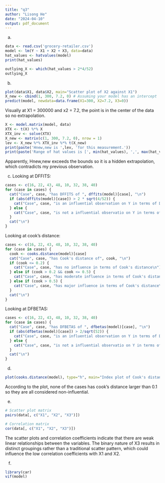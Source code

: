 ```yaml
---
title: "q3"
author: "Lisong He"
date: "2024-04-10"
output: pdf_document
---
```

a)
```r
data <- read.csv('grocery-retailer.csv')
model <- lm(Y ~ X1 + X2 + X3, data=data)
hat_values <- hatvalues(model)
print(hat_values)
```
```r
outlying_X <- which(hat_values > 2*4/52)
outlying_X
```
b)
```r
plot(data$X1, data$X2, main="Scatter plot of X2 against X1")
X_new <- cbind(1, 300, 7.2, 0) # Assuming your model has an intercept
predict(model, newdata=data.frame(X1=300, X2=7.2, X3=0))

```
Visually at X1 = 300000 and x2 = 7.2, the point is in the center of the data so no extrapolation.
```r
X <- model.matrix(model, data)
XTX <- t(X) %*% X
XTX_inv <- solve(XTX)
X_new <- matrix(c(1, 300, 7.2, 0), nrow = 1)
lev <- X_new %*% XTX_inv %*% t(X_new)
print(paste('Hnew,new is ',lev, 'for this measurement.'))
print(paste('Range of hat values is [', min(hat_values), ',', max(hat_values), ']'))
```
Apparently, Hnew,new exceeds the bounds so it is a hidden extrapolation, which contradicts my previous observation.

c)
Looking at DFFITS:
```r
cases <- c(16, 22, 43, 48, 10, 32, 38, 40)
for (case in cases) {
  cat("Case", case, "has DFFITS of ", dffits(model)[case], "\n")
  if (abs(dffits(model)[case]) > 2 * sqrt(4/52)) {
    cat("Case", case, "is an influential observation on Y in terms of DFFITS", "\n")
  } else {
    cat("Case", case, "is not a influential observatio on Y in terms of DFFITS", "\n")
  }
  cat("\n")
}
```
Looking at cook's distance:
```r
cases <- c(16, 22, 43, 48, 10, 32, 38, 40)
for (case in cases) {
  cook <- cooks.distance(model)[case]
  cat("Case", case, "has Cook's distance of", cook, "\n")
  if (cook <= 0.2) {
    cat("Case", case, "has no influence in terms of Cook's distance\n")
  } else if (cook > 0.2 && cook <= 0.5) {
    cat("Case", case, "has moderate influence in terms of Cook's distance\n")
  } else if (cook > 0.5) {
    cat("Case", case, "has major influence in terms of Cook's distance\n")
  }
  cat("\n")
}
```
Looking at DFBETAS:
```r
cases <- c(16, 22, 43, 48, 10, 32, 38, 40)
for (case in cases) {
  cat("Case", case, "has DFBETAS of ", dfbetas(model)[case], "\n")
  if (abs(dfbetas(model)[case]) > 2/sqrt(52)) {
    cat("Case", case, "is an influential observation on Y in terms of DFBETAS", "\n")
  } else {
    cat("Case", case, "is not a influential observatio on Y in terms of DFBETAS", "\n")
  }
  cat("\n")
}
```
d)
```r
plot(cooks.distance(model), type="h", main="Index plot of Cook's distance")
```
According to the plot, none of the cases has cook's distance larger than 0.1 so they are all considered non-influential.

e)
```r
# Scatter plot matrix
pairs(data[, c("X1", "X2", "X3")])
```
```r
# Correlation matrix
cor(data[, c("X1", "X2", "X3")])
```
The scatter plots and correlation coefficients indicate that there are weak linear relationships between the variables. The binary nature of X3 results in distinct groupings rather than a traditional scatter pattern, which could influence the low correlation coefficients with X1 and X2.

f)
```r
library(car)
vif(model)
```


